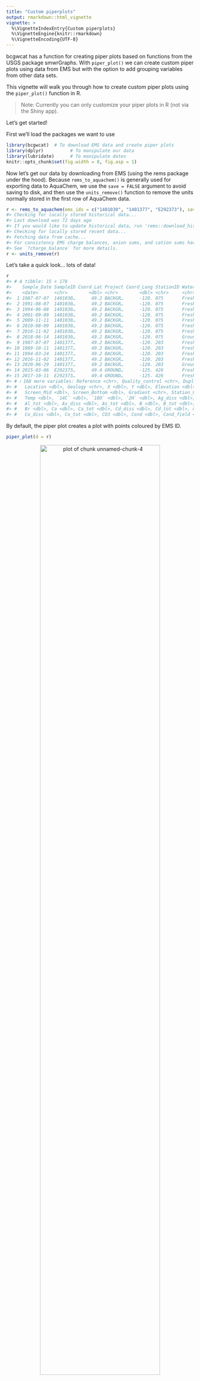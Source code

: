 ```yaml
---
title: "Custom piperplots"
output: rmarkdown::html_vignette
vignette: >
  %\VignetteIndexEntry{Custom piperplots}
  %\VignetteEngine{knitr::rmarkdown}
  %\VignetteEncoding{UTF-8}
---
```




bcgwcat has a function for creating piper plots based on functions from the
USGS package smwrGraphs.
With `piper_plot()` we can create custom piper plots using data
from EMS but with the option to add grouping variables from other data sets.

This vignette will walk you through how to create custom piper plots using the
`piper_plot()` function in R.

> Note: Currently you can only customize your piper plots in R (not via the
Shiny app).

Let's get started!

First we'll load the packages we want to use


```r
library(bcgwcat)  # To download EMS data and create piper plots
library(dplyr)          # To manipulate our data
library(lubridate)      # To manipulate dates
knitr::opts_chunk$set(fig.width = 8, fig.asp = 1)
```


Now let's get our data by downloading from EMS (using the rems
package under the hood). Because `rems_to_aquachem()` is generally used for
exporting data to AquaChem, we use the `save = FALSE` argument to avoid saving
to disk, and then use the `units_remove()` function to remove the units normally stored
in the first row of AquaChem data.


```r
r <- rems_to_aquachem(ems_ids = c("1401030", "1401377", "E292373"), save = FALSE)
#> Checking for locally stored historical data...
#> Last download was 72 days ago
#> If you would like to update historical data, run 'rems::download_historic_data()'
#> Checking for locally stored recent data...
#> Fetching data from cache...
#> For consistency EMS charge balances, anion sums, and cation sums have been replaced with recalculated values.
#> See `?charge_balance` for more details.
r <- units_remove(r)
```

Let's take a quick look... lots of data!

```r
r
#> # A tibble: 15 × 178
#>    Sample_Date SampleID Coord_Lat Project Coord_Long StationID Watertype Analysis_Date shortWatertype Comment
#>    <date>      <chr>        <dbl> <chr>        <dbl> <chr>     <chr>     <date>        <chr>          <chr>  
#>  1 1987-07-07  1401030…      49.2 BACKGR…      -120. 075       Fresh Wa… NA            <NA>           <NA>   
#>  2 1991-08-07  1401030…      49.2 BACKGR…      -120. 075       Fresh Wa… NA            <NA>           <NA>   
#>  3 1994-06-08  1401030…      49.2 BACKGR…      -120. 075       Fresh Wa… NA            <NA>           <NA>   
#>  4 2001-09-09  1401030…      49.2 BACKGR…      -120. 075       Fresh Wa… NA            <NA>           <NA>   
#>  5 2009-11-11  1401030…      49.2 BACKGR…      -120. 075       Fresh Wa… NA            <NA>           <NA>   
#>  6 2010-08-09  1401030…      49.2 BACKGR…      -120. 075       Fresh Wa… NA            <NA>           <NA>   
#>  7 2016-11-02  1401030…      49.2 BACKGR…      -120. 075       Fresh Wa… NA            <NA>           <NA>   
#>  8 2018-06-14  1401030…      49.2 BACKGR…      -120. 075       Ground W… NA            <NA>           <NA>   
#>  9 1987-07-07  1401377…      49.2 BACKGR…      -120. 203       Fresh Wa… NA            <NA>           <NA>   
#> 10 1989-10-11  1401377…      49.2 BACKGR…      -120. 203       Fresh Wa… NA            <NA>           <NA>   
#> 11 1994-03-24  1401377…      49.2 BACKGR…      -120. 203       Fresh Wa… NA            <NA>           <NA>   
#> 12 2016-11-02  1401377…      49.2 BACKGR…      -120. 203       Fresh Wa… NA            <NA>           <NA>   
#> 13 2020-06-29  1401377…      49.2 BACKGR…      -120. 203       Ground W… NA            <NA>           <NA>   
#> 14 2015-03-06  E292373…      49.4 GROUND…      -125. 426       Fresh Wa… NA            <NA>           <NA>   
#> 15 2017-10-11  E292373…      49.4 GROUND…      -125. 426       Fresh Wa… NA            <NA>           <NA>   
#> # ℹ 168 more variables: Reference <chr>, Quality_control <chr>, Duplicate_ID <chr>, Labcode <chr>,
#> #   Location <dbl>, Geology <chr>, X <dbl>, Y <dbl>, Elevation <dbl>, Well_Depth <dbl>, Screen_Top <dbl>,
#> #   Screen_Mid <dbl>, Screen_Bottom <dbl>, Gradient <chr>, Station_Comment <chr>, Sample_Depth <dbl>,
#> #   Temp <dbl>, `14C` <dbl>, `18O` <dbl>, `2H` <dbl>, Ag_diss <dbl>, Ag_tot <dbl>, Al_diss <dbl>,
#> #   Al_tot <dbl>, As_diss <dbl>, As_tot <dbl>, B <dbl>, B_tot <dbl>, Ba <dbl>, Ba_tot <dbl>, Benzene <dbl>,
#> #   Br <dbl>, Ca <dbl>, Ca_tot <dbl>, Cd_diss <dbl>, Cd_tot <dbl>, Cl <dbl>, CN_diss <dbl>, CN_tot <dbl>,
#> #   Co_diss <dbl>, Co_tot <dbl>, CO3 <dbl>, Cond <dbl>, Cond_field <dbl>, Cr_diss <dbl>, …
```

By default, the piper plot creates a plot with points coloured by EMS ID.


```r
piper_plot(d = r)
```

<div class="figure" style="text-align: center">
<img src="piper-unnamed-chunk-4-1.png" alt="plot of chunk unnamed-chunk-4" width="80%" />
<p class="caption">plot of chunk unnamed-chunk-4</p>
</div>

We can override this by specifying the `group` argument ourselves. In this
case, let's create a column `Year` and colour points that.



```r
r <- mutate(r, Year = year(Sample_Date))

piper_plot(d = r, group = "Year")
```

<div class="figure" style="text-align: center">
<img src="piper-unnamed-chunk-5-1.png" alt="plot of chunk unnamed-chunk-5" width="80%" />
<p class="caption">plot of chunk unnamed-chunk-5</p>
</div>

We can also customize the appearance of the points.

First let's create some year categories to group by. We'll also turn this variable
into a factor (category) and specify the order of the levels so our legend is
in the correct order.


```r
r <- mutate(r,
            Year_cat = case_when(Year < 2010 ~ "Pre 2010s",
                                 Year >= 2010 & Year <= 2015 ~ "2010-2015",
                                 Year > 2015 ~ ">2015"),
            Year_cat = factor(Year_cat,
                              levels = c("Pre 2010s", "2010-2015", ">2015")))
```

Note that we need to match the number of groups to the number of colours,
shapes, etc. or supply only one value. For example, here we want all the points
to be large and open, so we specify `point_size = 0.2` and `point_filled = FALSE`.


```r
piper_plot(d = r, group = "Year_cat",
           point_colour = c("#21908C", "#440154", "#9AD93C"),
           point_shape = c("square", "triangle", "circle"),
           point_filled = FALSE, point_size = 0.2)
```

<div class="figure" style="text-align: center">
<img src="piper-unnamed-chunk-7-1.png" alt="plot of chunk unnamed-chunk-7" width="80%" />
<p class="caption">plot of chunk unnamed-chunk-7</p>
</div>

Hmm, those points are a bit tough to see


```r
piper_plot(d = r, group = "Year_cat",
           point_colour = c("#21908C", "#440154", "#9AD93C"),
           point_shape = c("square", "triangle", "circle"),
           point_filled = TRUE, point_size = 0.2)
```

<div class="figure" style="text-align: center">
<img src="piper-unnamed-chunk-8-1.png" alt="plot of chunk unnamed-chunk-8" width="80%" />
<p class="caption">plot of chunk unnamed-chunk-8</p>
</div>

Perhaps with a bit of transparency? We can add this by adding two digits to the
end of our colour codes. `"#21908C"` -> `"#21908C90`" adds a touch of transparency.
(We can also omit `point_filled = TRUE` as points are filled by default.)


```r
piper_plot(d = r, group = "Year_cat",
           point_colour = c("#21908C90", "#44015490", "#9AD93C90"),
           point_shape = c("square", "triangle", "circle"),
           point_size = 0.2)
```

<div class="figure" style="text-align: center">
<img src="piper-unnamed-chunk-9-1.png" alt="plot of chunk unnamed-chunk-9" width="80%" />
<p class="caption">plot of chunk unnamed-chunk-9</p>
</div>

Finally we can adjust the legend position and title

```r
piper_plot(d = r, group = "Year_cat",
           point_colour = c("#21908C90", "#44015490", "#9AD93C90"),
           point_shape = c("square", "triangle", "circle"),
           point_size = 0.2,
           legend_position = "topright",
           legend_title = "Year")
```

<div class="figure" style="text-align: center">
<img src="piper-unnamed-chunk-10-1.png" alt="plot of chunk unnamed-chunk-10" width="80%" />
<p class="caption">plot of chunk unnamed-chunk-10</p>
</div>

We can put the legend anywhere we want. Think about the plot area as running
from -1 to 1 from left to right (x) and -1 to 1 from top to bottom (y).
We then specify the (x,y) coordinates that we want. You can even go out of the
plotting area by specifying numbers out of the -1 to 1 range.


```r
piper_plot(d = r, group = "Year_cat",
           point_colour = c("#21908C90", "#44015490", "#9AD93C90"),
           point_shape = c("square", "triangle", "circle"),
           point_size = 0.2,
           legend_position = c(0.6, 0.5),
           legend_title = "Year")
```

<div class="figure" style="text-align: center">
<img src="piper-unnamed-chunk-11-1.png" alt="plot of chunk unnamed-chunk-11" width="80%" />
<p class="caption">plot of chunk unnamed-chunk-11</p>
</div>

